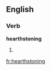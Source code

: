 
==English==

===Verb===
'''hearthstoning'''

# {{present participle of|[[hearthstone]]}}

[[fr:hearthstoning]]
